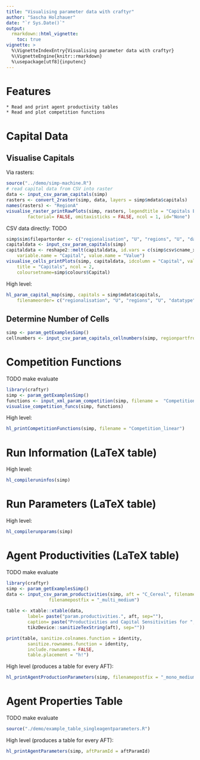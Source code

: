 ```yaml
---
title: "Visualising parameter data with craftyr"
author: "Sascha Holzhauer"
date: "`r Sys.Date()`"
output: 
  rmarkdown::html_vignette:
    toc: true
vignette: >
  %\VignetteIndexEntry{Visualising parameter data with craftyr}
  %\VignetteEngine{knitr::rmarkdown}
  %\usepackage[utf8]{inputenc}
---
```


# Features

	* Read and print agent productivity tables
	* Read and plot competition functions


# Capital Data

## Visualise Capitals
Via rasters:
```r
source("../demo/simp-machine.R")
# read capital data from CSV into raster
data <- input_csv_param_capitals(simp)
rasters <- convert_2raster(simp, data, layers = simp$mdata$capitals)
names(rasters) <- "RegionA"
visualise_raster_printRawPlots(simp, rasters, legendtitle = "Capitals Example", 
		factorial= FALSE, omitaxisticks = FALSE, ncol = 1, id="None")
```

CSV data directly:
TODO
```r
simp$sim$filepartorder <- c("regionalisation", "U", "regions", "U", "datatype")
capitaldata <- input_csv_param_capitals(simp)
capitaldata <- reshape2::melt(capitaldata, id.vars = c(simp$csv$cname_x, simp$csv$cname_y),
	variable.name = "Capital", value.name = "Value")
visualise_cells_printPlots(simp, capitaldata, idcolumn = "Capital", valuecolumn = "Value",
	title = "Capitals", ncol = 2, 
	coloursetname=simp$colours$Capital)
```

High level:
```r
hl_param_capital_map(simp, capitals = simp$mdata$capitals, 
	filenameorder= c("regionalisation", "U", "regions", "U", "datatype"))
```

## Determine Number of Cells

```r
simp <- param_getExamplesSimp()
cellnumbers <- input_csv_param_capitals_cellnumbers(simp, regionpartfromend = 2, regionpartdevider = "_")
```
		
# Competition Functions

TODO make evaluate
```r
library(craftyr)
simp <- param_getExamplesSimp()
functions <- input_xml_param_competition(simp, filename =  "Competition_linear")
visualise_competition_funcs(simp, functions)
```

High level:
```r
hl_printCompetitionFunctions(simp, filename = "Competition_linear")
```

# Run Information (LaTeX table)

High level:
```r
hl_compileruninfos(simp)
```

# Run Parameters (LaTeX table)

High level:
```r
hl_compilerunparams(simp)
```

# Agent Productivities (LaTeX table)

TODO make evaluate
```r
library(craftyr)
simp <- param_getExamplesSimp()
data <- input_csv_param_productivities(simp, aft = "C_Cereal", filenameprefix = "AftProduction_",
				filenamepostfix = "_multi_medium")
		
table <- xtable::xtable(data,
		label= paste("param.productivities.", aft, sep=""), 
		caption= paste("Productivities and Capital Sensitivities for ", 
		tikzDevice::sanitizeTexString(aft), sep=""))

print(table, sanitize.colnames.function = identity,
		sanitize.rownames.function = identity,
		include.rownames = FALSE,
		table.placement = "h!")
```

High level (produces a table for every AFT):
```r
hl_printAgentProductionParameters(simp, filenamepostfix = "_mono_medium")
```

# Agent Properties Table

TODO make evaluate
```r
source("./demo/example_table_singleagentparameters.R")
```

High level (produces a table for every AFT):
```r
hl_printAgentParameters(simp, aftParamId = aftParamId)
```